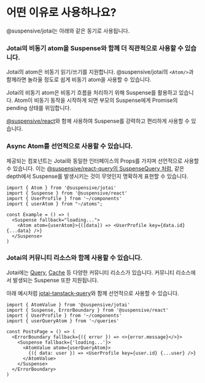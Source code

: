 
# 어떤 이유로 사용하나요?

@suspensive/jotai는 아래와 같은 동기로 사용됩니다.

<Steps>

### Jotai의 비동기 atom을 Suspense와 함께 더 직관적으로 사용할 수 있습니다.

Jotai의 atom은 비동기 읽기/쓰기를 지원합니다. @suspensive/jotai의 `<Atom/>`과 함께라면 놀라울 정도로 쉽게 비동기 atom을 사용할 수 있습니다.

Jotai의 비동기 atom은 비동기 흐름을 처리하기 위해 Suspense를 활용하고 있습니다. Atom이 비동기 동작을 시작하게 되면 부모의 Suspense에게 Promise의 pending 상태를 위임합니다.

[@suspensive/react](https://suspensive.org/ko/docs/react/motivation)와 함께 사용하여 Suspense를 강력하고 편리하게 사용할 수 있습니다.

### Async Atom를 선언적으로 사용할 수 있습니다.

제공되는 컴포넌트는 Jotai와 동일한 인터페이스의 Props를 가지며 선언적으로 사용할 수 있습니다. 이는 [@suspensive/react-query의 SuspenseQuery 처럼](https://suspensive.org/ko/docs/react-query/SuspenseQuery), 같은 depth에서 Suspense를 발생시키는 것이 무엇인지 명확하게 표현할 수 있습니다.

```tsx
import { Atom } from '@suspensive/jotai'
import { Suspense } from '@suspensive/react'
import { UserProfile } from '~/components'
import { userAtom } from "~/atoms";

const Example = () => (
  <Suspense fallback="loading...">
    <Atom atom={userAtom}>{([data]) => <UserProfile key={data.id} {...data} />}
  </Suspense>
)
```

### Jotai의 커뮤니티 리소스와 함께 사용할 수 있습니다.

Jotai에는 [Query](https://jotai.org/docs/extensions/query), [Cache](https://jotai.org/docs/extensions/cache) 등 다양한 커뮤니티 리소스가 있습니다. 커뮤니티 리소스에서 발생되는 Suspense 또한 지원됩니다.

아래 예시처럼 [jotai-tanstack-query](https://github.com/jotaijs/jotai-tanstack-query)와 함께 선언적으로 사용할 수 있습니다.

```tsx
import { AtomValue } from '@suspensive/jotai'
import { Suspense, ErrorBoundary } from '@suspensive/react'
import { UserProfile } from '~/components'
import { userQueryAtom } from '~/queries'

const PostsPage = () => (
  <ErrorBoundary fallback={({ error }) => <>{error.message}</>}>
    <Suspense fallback={'loading...'}>
      <AtomValue atom={userQueryAtom}>
        {({ data: user }) => <UserProfile key={user.id} {...user} />}
      </AtomValue>
    </Suspense>
  </ErrorBoundary>
)
```

</Steps>
